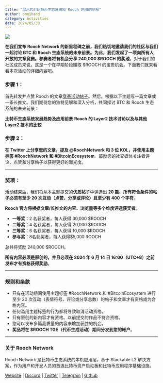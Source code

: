 ```yaml
---
title: "展示您对比特币生态系统和 Rooch 网络的见解"
author: omnihand
category: Activities
date: 2024/05/30
---
```



<PostHeader />

![](/blog/showcase-insights.jpg)

**在我们宣布 Rooch Network 的新里程碑之前，我们热切地邀请我们的社区与我们一起讨论 BTC 和 Rooch 生态系统的未来前景。为此，我们发起了一项向所有人开放的文章竞赛。参赛者将有机会分享 240,000 $ROOCH 的奖池**。对于我们的社区成员来说，这是一个在早期阶段赚取 $ROOCH 的宝贵机会。下面我们就来看看本次活动的详细内容吧。

### 步骤 1：

首先转发并点赞 Rooch 的文章[竞赛活动帖子](https://x.com/RoochNetwork/status/1796112069214847096)。然后，根据以下主题写一篇文章或一条长推文。我们期待您的独特见解和深入分析，共同探讨 BTC 和 Rooch 生态系统的未来前景：

**比特币生态系统发展趋势及应用前景**
**Rooch 的 Layer2 技术讨论以及与其他 Layer2 技术的比较**

### 步骤 2：

**在 Twitter 上分享您的文章，提及 @RoochNetwork 和 3 位 KOL，并使用主题标签 #RoochNetwork 和 #BitcoinEcosystem**。鼓励您的社交媒体关注者评论、点赞和分享帖子以获得更好的曝光度。

---

### 奖项：

活动结束后，我们将从本主题提交的**优质帖子**中评选出 **20 篇**。**所有符合条件的帖子必须有至少 20 次互动（点赞、分享或评论）且至少有 400 个字符**。

**Rooch 官方将根据文章/长推文的内容、浏览量等多个维度评选获奖者**。

- **一等奖**：2 名获奖者，每人获得 30,000 $ROOCH
- **二等奖**：4 名获奖者，每人获得 20,000 $ROOCH
- **三等奖**：6 名获奖者，每人获得 10,000 $ROOCH
- **参与奖**：8名获奖者，每人获得$5,000 ROOCH

总共将奖励 240,000 $ROOCH。

**所有内容必须是原创的，并且必须在 2024 年 6 月 14 日 16:00（UTC+8）之前发布才有资格获得奖励**。

---

### 规则和条款

- 只有在活动期间使用主题标签 #RoochNetwork 和 #BitcoinEcosystem 进行至少 20 次互动（表情符号、评论或分享总数）的帖子和文章才有资格成为合格内容。
- 任何滥用主题标签的行为都将导致取消活动资格。
- 只有原创的新内容才有资格。以前提交的作品不符合资格。
- 您可以发布多篇高质量的内容来增加获胜的机会。
- **奖品将在 $ROOCH TGE（代币生成活动）期间分发到您的帐户**。

---

### 关于 Rooch Network

Rooch Network 是比特币生态系统的本机应用层，基于 Stackable L2 解决方案，作为用户和开发人员的首选比特币资产启动板和比特币应用程序基础设施。

[Website](https://rooch.network/) | [Discord](https://discord.com/invite/rooch) | [Twitter](https://x.com/RoochNetwork) | [Telegram](https://t.me/roochnetwork) | [Github](https://github.com/rooch-network/)
